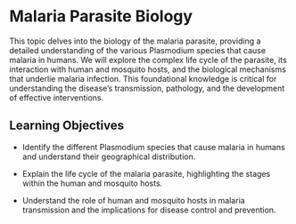 # Malaria Parasite Biology

This topic delves into the biology of the malaria parasite, providing a detailed understanding of the various Plasmodium species that cause malaria in humans. We will explore the complex life cycle of the parasite, its interaction with human and mosquito hosts, and the biological mechanisms that underlie malaria infection. This foundational knowledge is critical for understanding the disease's transmission, pathology, and the development of effective interventions.

## Learning Objectives 

-   Identify the different Plasmodium species that cause malaria in humans and understand their geographical distribution.

```{=html}
<!-- -->
```
-   Explain the life cycle of the malaria parasite, highlighting the stages within the human and mosquito hosts.

-   Understand the role of human and mosquito hosts in malaria transmission and the implications for disease control and prevention.
